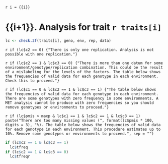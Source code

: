 `r i = {{i}}`

# {{i+1}}. Analysis for trait `r traits[i]`

```r
lc <- check.2f(traits[i], geno, env, rep, data)
```

`r if (lc$c2 == 0) {"There is only one replication. Analysis is not possible with one replication."}`

`r if (lc$c2 == 1 & lc$c3 == 0) {"There is more than one datum for some environment/genotype/replication combination. This could be the result of a mislabeling for the levels of the factors. The table below shows the frequencies of valid data for each genotype in each environment. Check this to proceed."}`

`r if (lc$c1 == 0 & lc$c2 == 1 & lc$c3 == 1) {"The table below shows the frequencies of valid data for each genotype in each environment. There are some genotypes with zero frequency in some environments. A MET analysis cannot be produce with zero frequencies so you should remove genotypes or environments to proceed."}`

`r if (lc$pmis > maxp & lc$c1 == 1 & lc$c2 == 1 & lc$c3 == 1) paste("There are too many missing values (", format(lc$pmis * 100, digits = 3), "%). The table below shows the frequencies of valid data for each genotype in each environment. This procedure estimates up to 10%. Remove some genotypes or environments to proceed.", sep = "")`

```r
if (lc$c2 == 1 & lc$c3 == 1)
  lc$tfreq
if (lc$c2 == 1 & lc$c3 == 0)
  lc$tfreqr
```

